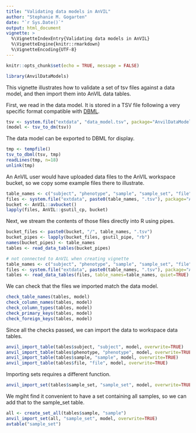 ```yaml
---
title: "Validating data models in AnVIL"
author: "Stephanie M. Gogarten"
date: "`r Sys.Date()`"
output: html_document
vignette: >
  %\VignetteIndexEntry{Validating data models in AnVIL}
  %\VignetteEngine{knitr::rmarkdown}
  %\VignetteEncoding{UTF-8}
---
```


```r
knitr::opts_chunk$set(echo = TRUE, message = FALSE)
```

```r
library(AnvilDataModels)
```

This vignette illustrates how to validate a set of tsv files against a data model, and then import them into AnVIL data tables.

First, we read in the data model. It is stored in a TSV file following a very specific format compatible with [DBML](https://www.dbml.org/docs).

```r
tsv <- system.file("extdata", "data_model.tsv", package="AnvilDataModels")
(model <- tsv_to_dm(tsv))
```

The data model can be exported to DBML for display.

```r
tmp <- tempfile()
tsv_to_dbml(tsv, tmp)
readLines(tmp, n=18)
unlink(tmp)
```

An AnVIL user would have uploaded data files to the AnVIL workspace bucket, so we copy some example files there to illustrate.

```r
table_names <- c("subject", "phenotype", "sample", "sample_set", "file")
files <- system.file("extdata", paste0(table_names, ".tsv"), package="AnvilDataModels")
bucket <- AnVIL::avbucket()
lapply(files, AnVIL::gsutil_cp, bucket)
```

Next, we stream the contents of those files directly into R using pipes. 

```r
bucket_files <- paste0(bucket, "/", table_names, ".tsv")
bucket_pipes <- lapply(bucket_files, gsutil_pipe, "rb")
names(bucket_pipes) <- table_names
tables <- read_data_tables(bucket_pipes)
```

```r
# not connected to AnVIL when creating vignette
table_names <- c("subject", "phenotype", "sample", "sample_set", "file")
files <- system.file("extdata", paste0(table_names, ".tsv"), package="AnvilDataModels")
tables <- read_data_tables(files, table_names=table_names, quiet=TRUE)
```

We can check that the files we imported match the data model.

```r
check_table_names(tables, model)
check_column_names(tables, model)
check_column_types(tables, model)
check_primary_keys(tables, model)
check_foreign_keys(tables, model)
```

Since all the checks passed, we can import the data to workspace data tables.

```r
anvil_import_table(tables$subject, "subject", model, overwrite=TRUE)
anvil_import_table(tables$phenotype, "phenotype", model, overwrite=TRUE)
anvil_import_table(tables$sample, "sample", model, overwrite=TRUE)
anvil_import_table(tables$file, "file", model, overwrite=TRUE)
```

Importing sets requires a different function.

```r
anvil_import_set(tables$sample_set, "sample_set", model, overwrite=TRUE)
```

We mgiht find it convenient to have a set containing all samples, so we can add that to the sample_set table.

```r
all <- create_set_all(tables$sample, "sample")
anvil_import_set(all, "sample_set", model, overwrite=TRUE)
avtable("sample_set")
```
